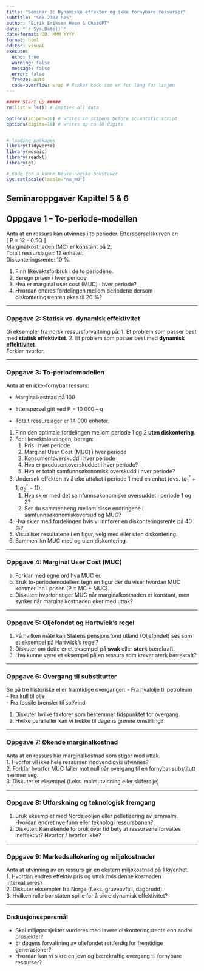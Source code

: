 ---
title: "Seminar 3: Dynamiske effekter og ikke fornybare ressurser"
subtitle: "Sok-2302 h25"
author: "Eirik Eriksen Heen & ChatGPT"
date: "`r Sys.Date()`"
date-format: DD. MMM YYYY
format: html
editor: visual
execute:
  echo: true
  warning: false
  message: false
  error: false
  freeze: auto
  code-overflow: wrap # Pakker kode som er for lang for linjen
---

```{r start, include = FALSE}
##### Start up #####
rm(list = ls()) # Empties all data

options(scipen=10) # writes 10 scipens before scientific script
options(digits=10) # writes up to 10 digits


# loading packages
library(tidyverse)
library(mosaic)
library(readxl)
library(gt)

# Kode for a kunne bruke norske bokstaver
Sys.setlocale(locale="no_NO")

```

## Seminaroppgaver Kapittel 5 & 6

## Oppgave 1 – To-periode-modellen

Anta at en ressurs kan utvinnes i to perioder. Etterspørselskurven er:\
\[ P = 12 - 0.5Q \]\
Marginalkostnaden (MC) er konstant på 2.\
Totalt ressurslager: 12 enheter.\
Diskonteringsrente: 10 %.

1.  Finn likevektsforbruk i de to periodene.\
2.  Beregn prisen i hver periode.\
3.  Hva er marginal user cost (MUC) i hver periode?\
4.  Hvordan endres fordelingen mellom periodene dersom diskonteringsrenten økes til 20 %?

------------------------------------------------------------------------

### Oppgave 2: Statisk vs. dynamisk effektivitet

Gi eksempler fra norsk ressursforvaltning på: 1. Et problem som passer best med **statisk effektivitet**. 2. Et problem som passer best med **dynamisk effektivitet**.\
Forklar hvorfor.

------------------------------------------------------------------------

### Oppgave 3: To-periodemodellen

Anta at en ikke-fornybar ressurs:

-   Marginalkostnad på 100

-   Etterspørsel gitt ved P = 10 000 – q

-   Totalt ressurslager er 14 000 enheter.

1.  Finn den optimale fordelingen mellom periode 1 og 2 **uten diskontering**.
2.  For likevektsløsningen, beregn:
    1.  Pris i hver periode
    2.  Marginal User Cost (MUC) i hver periode
    3.  Konsumentoverskudd i hver periode
    4.  Hva er produsentoverskuddet i hver periode?
    5.  Hva er totalt samfunnsøkonomisk overskudd i hver periode?
3.  Undersøk effekten av å øke uttaket i periode 1 med en enhet (dvs. ($q_1^*+1,q_2^*-1$)):
    1.  Hva skjer med det samfunnsøkonomiske oversuddet i periode 1 og 2?
    2.  Ser du sammenheng mellom disse endringene i samfunnsøkonomiskoversud og MUC?
4.  Hva skjer med fordelingen hvis vi innfører en diskonteringsrente på 40 %?
5.  Visualiser resultatene i en figur, velg med eller uten diskontering.
6.  Sammenlikn MUC med og uten diskontering.

------------------------------------------------------------------------

### Oppgave 4: Marginal User Cost (MUC)

a)  Forklar med egne ord hva MUC er.\
b)  Bruk to-periodemodellen: tegn en figur der du viser hvordan MUC kommer inn i prisen (P = MC + MUC).\
c)  Diskuter: hvorfor stiger MUC når marginalkostnaden er konstant, men synker når marginalkostnaden øker med uttak?

------------------------------------------------------------------------

### Oppgave 5: Oljefondet og Hartwick’s regel

1.  På hvilken måte kan Statens pensjonsfond utland (Oljefondet) ses som et eksempel på Hartwick’s regel?\
2.  Diskuter om dette er et eksempel på **svak** eller **sterk** bærekraft.\
3.  Hva kunne være et eksempel på en ressurs som krever sterk bærekraft?

------------------------------------------------------------------------

### Oppgave 6: Overgang til substitutter

Se på tre historiske eller framtidige overganger: - Fra hvalolje til petroleum\
- Fra kull til olje\
- Fra fossile brensler til sol/vind

1.  Diskuter hvilke faktorer som bestemmer tidspunktet for overgang.\
2.  Hvilke paralleller kan vi trekke til dagens grønne omstilling?

------------------------------------------------------------------------

### Oppgave 7: Økende marginalkostnad

Anta at en ressurs har marginalkostnad som stiger med uttak.\
1. Hvorfor vil ikke hele ressursen nødvendigvis utvinnes?\
2. Forklar hvorfor MUC faller mot null når overgang til en fornybar substitutt nærmer seg.\
3. Diskuter et eksempel (f.eks. malmutvinning eller skiferolje).

------------------------------------------------------------------------

### Oppgave 8: Utforskning og teknologisk fremgang

1.  Bruk eksemplet med Nordsjøoljen eller pelletisering av jernmalm. Hvordan endret nye funn eller teknologi ressursbanen?\
2.  Diskuter: Kan økende forbruk over tid bety at ressursene forvaltes ineffektivt? Hvorfor / hvorfor ikke?

------------------------------------------------------------------------

### Oppgave 9: Markedsallokering og miljøkostnader

Anta at utvinning av en ressurs gir en ekstern miljøkostnad på 1 kr/enhet.\
1. Hvordan endres effektiv pris og uttak hvis denne kostnaden internaliseres?\
2. Diskuter eksempler fra Norge (f.eks. gruveavfall, dagbrudd).\
3. Hvilken rolle bør staten spille for å sikre dynamisk effektivitet?

------------------------------------------------------------------------

### Diskusjonsspørsmål

-   Skal miljøprosjekter vurderes med lavere diskonteringsrente enn andre prosjekter?\
-   Er dagens forvaltning av oljefondet rettferdig for fremtidige generasjoner?\
-   Hvordan kan vi sikre en jevn og bærekraftig overgang til fornybare ressurser?

